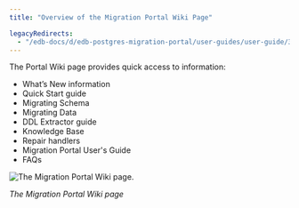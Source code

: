 ```yaml
---
title: "Overview of the Migration Portal Wiki Page"

legacyRedirects:
  - "/edb-docs/d/edb-postgres-migration-portal/user-guides/user-guide/3.0.1/mp_overview_wiki.html"
---
```


<div id="mp_overview_wiki" class="registered_link"></div>

The Portal Wiki page provides quick access to information:

-   What’s New information
-   Quick Start guide
-   Migrating Schema
-   Migrating Data
-   DDL Extractor guide
-   Knowledge Base
-   Repair handlers
-   Migration Portal User's Guide
-   FAQs

![The Migration Portal Wiki page.](../images/mp_overview_wiki.png)

*The Migration Portal Wiki page*
